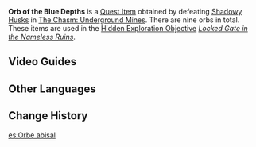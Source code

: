 {{Item Infobox
|id           = 101629
|image        = Item Orb of the Blue Depths.png
|type         = Quest Items
|description  = A strange gem left behind by a foe from the Abyss. If you look into it hard, it is almost as if you are looking into a long-borne dream shrouded by a deep fog.
|source1      = Obtained by defeating [[Shadowy Husks]] in [[The Chasm: Underground Mines]].
}}
'''Orb of the Blue Depths''' is a [[Quest Item]] obtained by defeating [[Shadowy Husks]] in [[The Chasm: Underground Mines]]. There are nine orbs in total. These items are used in the [[Hidden Exploration Objective]] ''[[Locked Gate in the Nameless Ruins]]''.

==Video Guides==
{{EVT
|video1   = https://youtu.be/C5WyUwbCNlU
|caption1 = 9 Orb of the Blue Depths Locations

|video2   = https://youtu.be/X6qvFuQ-9MA
|caption2 = Quick Guide: 9 Orb of the Blue Depths
}}

==Other Languages==
{{Other Languages
|default_hidden = 1
|en      = Orb of the Blue Depths
|zhs     = 渊青宝珠
|zhs_rm  = Yuānqīng Bǎozhū
|zht     = 淵青寶珠
|zht_rm  = Yuānqīng Bǎozhū
|ja      = 青淵宝珠
|ja_rm   = Seien Houju{{Assumed}}
|ko      = 푸른 심연의 보주
|ko_rm   = Pureun Simyeon-ui Boju
|es      = Orbe abisal
|fr      = Orbe des profondeurs bleues
|ru      = Жемчужина Бездны
|th      = ลูกแก้วแห่งห้วงลึก
|th_rm   = 
|vi      = Ngọc Xanh Vực Sâu
|de      = Perle des blauen Abgrunds
|id      = Permata dari Kedalaman
|pt      = Orbe Abissal
|tr      = Mavi Derinlikler Küresi
|it      = Sfera delle profondità blu
}}

==Change History==
{{Change History|2.6}}

[[es:Orbe abisal]]